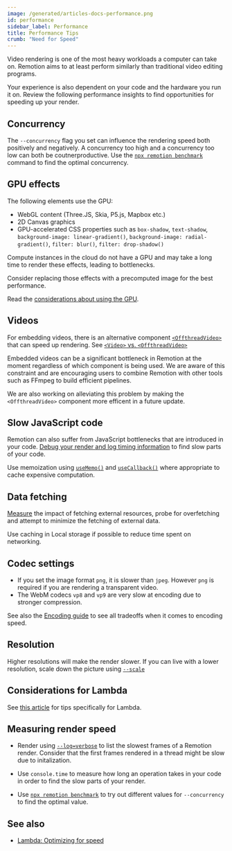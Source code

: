 ```yaml
---
image: /generated/articles-docs-performance.png
id: performance
sidebar_label: Performance
title: Performance Tips
crumb: "Need for Speed"
---
```


Video rendering is one of the most heavy workloads a computer can take on. Remotion aims to at least perform similarly than traditional video editing programs.

Your experience is also dependent on your code and the hardware you run it on. Review the following performance insights to find opportunities for speeding up your render.

## Concurrency

The `--concurrency` flag you set can influence the rendering speed both positively and negatively. A concurrency too high and a concurrency too low can both be coutnerproductive. Use the [`npx remotion benchmark`](/docs/cli/benchmark) command to find the optimal concurrency.

## GPU effects

The following elements use the GPU:

- WebGL content (Three.JS, Skia, P5.js, Mapbox etc.)
- 2D Canvas graphics
- GPU-accelerated CSS properties such as `box-shadow`, `text-shadow`, `background-image: linear-gradient()`, `background-image: radial-gradient()`, `filter: blur()`, `filter: drop-shadow()`

Compute instances in the cloud do not have a GPU and may take a long time to render these effects, leading to bottlenecks.

Consider replacing those effects with a precomputed image for the best performance.

Read the [considerations about using the GPU](/docs/gpu).

## Videos

For embedding videos, there is an alternative component [`<OffthreadVideo>`](/docs/offthreadvideo) that can speed up rendering. See [`<Video>` vs. `<OffthreadVideo>`](/docs/video-vs-offthreadvideo)

Embedded videos can be a significant bottleneck in Remotion at the moment regardless of which component is being used. We are aware of this constraint and are encouraging users to combine Remotion with other tools such as FFmpeg to build efficient pipelines.

We are also working on alleviating this problem by making the `<OffthreadVideo>` component more efficent in a future update.

## Slow JavaScript code

Remotion can also suffer from JavaScript bottlenecks that are introduced in your code. [Debug your render and log timing information](/docs/troubleshooting/debug-failed-render) to find slow parts of your code.

Use memoization using [`useMemo()`](https://react.dev/reference/react/useMemo) and [`useCallback()`](https://react.dev/reference/react/useCallback) where appropriate to cache expensive computation.

## Data fetching

[Measure](/docs/troubleshooting/debug-failed-render) the impact of fetching external resources, probe for overfetching and attempt to minimize the fetching of external data.

Use caching in Local storage if possible to reduce time spent on networking.

## Codec settings

- If you set the image format `png`, it is slower than `jpeg`. However `png` is required if you are rendering a transparent video.
- The WebM codecs `vp8` and `vp9` are very slow at encoding due to stronger compression.

See also the [Encoding guide](/docs/encoding) to see all tradeoffs when it comes to encoding speed.

## Resolution

Higher resolutions will make the render slower. If you can live with a lower resolution, scale down the picture using [`--scale`](/docs/cli/render#--scale)

## Considerations for Lambda

See [this article](/docs/lambda/optimizing-speed) for tips specifically for Lambda.

## Measuring render speed

- Render using [`--log=verbose`](/docs/troubleshooting/debug-failed-render) to list the slowest frames of a Remotion render. Consider that the first frames rendered in a thread might be slow due to initalization.

- Use `console.time` to measure how long an operation takes in your code in order to find the slow parts of your render.

- Use [`npx remotion benchmark`](/docs/cli/benchmark) to try out different values for `--concurrency` to find the optimal value.

## See also

- [Lambda: Optimizing for speed](/docs/lambda/optimizing-speed)
